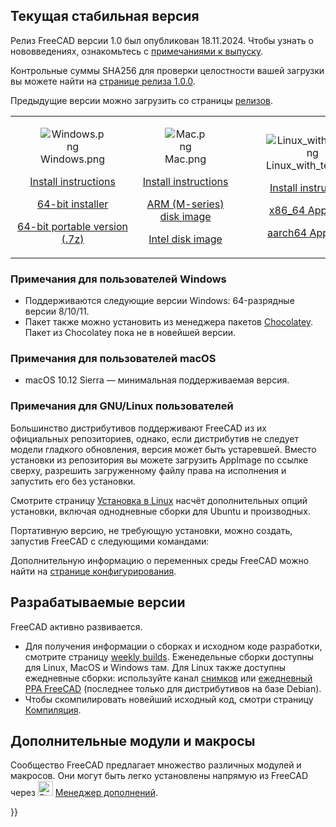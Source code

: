 <languages/>
{{TOCright}}

<span id="Current_stable_version"></span>
== Текущая стабильная версия ==

<div class="mw-translate-fuzzy">
Релиз FreeCAD версии 1.0 был опубликован 18.11.2024. Чтобы узнать о нововведениях, ознакомьтесь с [[Release_notes_1.0/ru|примечаниями к выпуску]].
</div>

<div class="mw-translate-fuzzy">
Контрольные суммы SHA256 для проверки целостности вашей загрузки вы можете найти на [https://github.com/FreeCAD/FreeCAD/releases/tag/1.0.0 странице релиза 1.0.0].
</div>

Предыдущие версии можно загрузить со страницы [https://github.com/FreeCAD/FreeCAD/releases релизов].
<!--Do not remove this tag. It would add even more places where version info has to be kept up to date-->
{| cellpadding="20" style="font-size:120%"

| align=center | [[Image:Windows.png]]

[[Installing_on_Windows|Install instructions]]

[https://github.com/FreeCAD/FreeCAD/releases/download/1.0.2/FreeCAD_1.0.2-conda-Windows-x86_64-installer-1.exe 64-bit installer]

[https://github.com/FreeCAD/FreeCAD/releases/download/1.0.2/FreeCAD_1.0.2-conda-Windows-x86_64-py311.7z 64-bit portable version (.7z)]

| align=center | [[Image:Mac.png]]

[[Installing_on_Mac|Install instructions]]

[https://github.com/FreeCAD/FreeCAD/releases/download/1.0.2/FreeCAD_1.0.2-conda-macOS-arm64-py311.dmg ARM (M-series) disk image]

[https://github.com/FreeCAD/FreeCAD/releases/download/1.0.2/FreeCAD_1.0.2-conda-macOS-x86_64-py311.dmg Intel disk image]

| align=center | [[Image:Linux_with_text.png]]

[[Installing_on_Linux|Install instructions]]

[https://github.com/FreeCAD/FreeCAD/releases/download/1.0.2/FreeCAD_1.0.2-conda-Linux-x86_64-py311.AppImage x86_64 AppImage]

[https://github.com/FreeCAD/FreeCAD/releases/download/1.0.2/FreeCAD_1.0.2-conda-Linux-aarch64-py311.AppImage aarch64 AppImage]

|}

<span id="Notes_for_Windows_users"></span>
=== Примечания для пользователей Windows ===

<div class="mw-translate-fuzzy">
* Поддерживаются следующие версии Windows: 64-разрядные версии 8/10/11.
* Пакет также можно установить из менеджера пакетов [https://chocolatey.org/packages/freecad Chocolatey]. Пакет из Chocolatey пока не в новейшей версии.
</div>

<span id="Notes_for_macOS_users"></span>
=== Примечания для пользователей macOS ===

* macOS 10.12 Sierra — минимальная поддерживаемая версия.

<span id="Notes_for_GNU/Linux_users"></span>
=== Примечания для GNU/Linux пользователей ===

Большинство дистрибутивов поддерживают FreeCAD из их официальных репозиториев, однако, если дистрибутив не следует модели гладкого обновления, версия может быть устаревшей. Вместо установки из репозитория вы можете загрузить AppImage по ссылке сверху, разрешить загруженному файлу права на исполнения и запустить его без установки.

Смотрите страницу [[Installing_on_Linux/ru|Установка в Linux]] насчёт дополнительных опций установки, включая однодневные сборки для Ubuntu и производных.

Портативную версию, не требующую установки, можно создать, запустив FreeCAD с следующими командами:

{{Code|lang=text|code=
cd path/to/directory_containing_AppImage/
chmod +x ./name_of_AppImage_file.AppImage
HOME="$PWD/Settings" FREECAD_USER_HOME="$PWD/Settings" ./name_of_AppImage_file.AppImage
}}

Дополнительную информацию о переменных среды FreeCAD можно найти на [[Start_up_and_Configuration/ru#Переменные Среды Окружения|странице конфигурирования]].

<span id="Development_versions"></span>
== Разрабатываемые версии ==

<div class="mw-translate-fuzzy">
FreeCAD активно развивается.
* Для получения информации о сборках и исходном коде разработки, смотрите страницу [https://github.com/FreeCAD/FreeCAD-Bundle/releases/tag/weekly-builds weekly builds]. Еженедельные сборки доступны для Linux, MacOS и Windows там. Для Linux также доступны ежедневные сборки: используйте канал [[Ubuntu_Snap/ru|снимков]] или [https://launchpad.net/~freecad-maintainers/+archive/ubuntu/freecad-daily ежедневный PPA FreeCAD] (последнее только для дистрибутивов на базе Debian).
* Чтобы скомпилировать новейший исходный код, смотри страницу [[Compiling/ru|Компиляция]].
</div>

<span id="Additional_modules_and_macros"></span>
== Дополнительные модули и макросы ==

Сообщество FreeCAD предлагает множество различных модулей и макросов. Они могут быть легко установлены напрямую из FreeCAD через [[Image:Std_AddonMgr.svg|24px]] [[Std_AddonMgr/ru|Менеджер дополнений]].


{{Userdocnavi{{#translation:}}}}